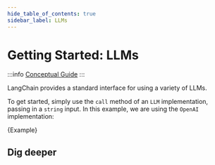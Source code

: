 ```yaml
---
hide_table_of_contents: true
sidebar_label: LLMs
---
```



# Getting Started: LLMs

:::info
[Conceptual Guide](https://docs.langchain.com/docs/components/models/language-model)
:::

LangChain provides a standard interface for using a variety of LLMs.

To get started, simply use the `call` method of an `LLM` implementation, passing in a `string` input. In this example, we are using the `OpenAI` implementation:

<CodeBlock language="typescript">{Example}</CodeBlock>

## Dig deeper

<DocCardList />
